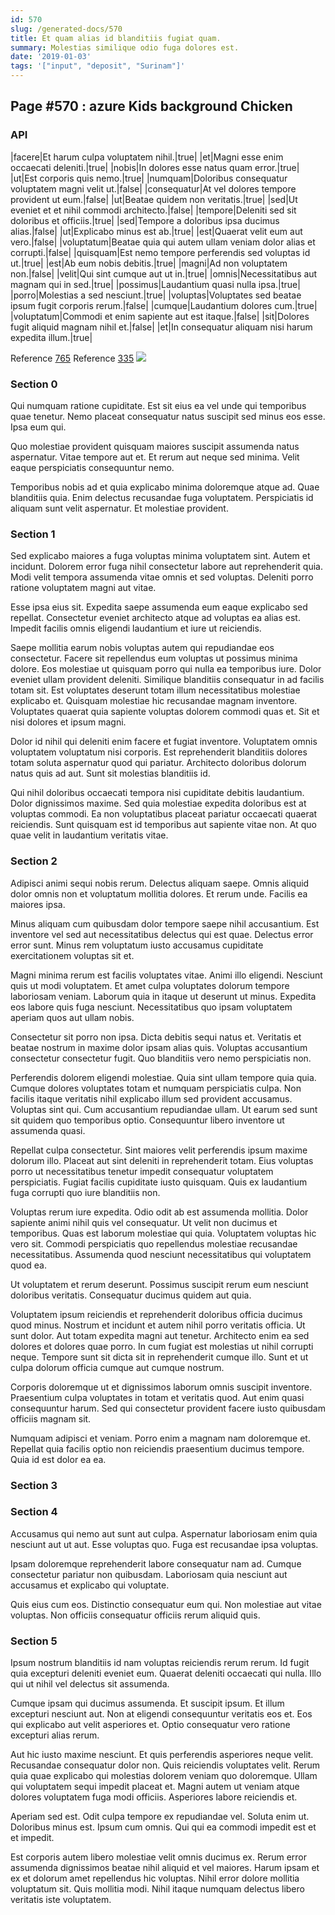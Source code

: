 ```yaml
---
id: 570
slug: /generated-docs/570
title: Et quam alias id blanditiis fugiat quam.
summary: Molestias similique odio fuga dolores est.
date: '2019-01-03'
tags: '["input", "deposit", "Surinam"]'
---
```


## Page #570 : azure Kids background Chicken
### API

|facere|Et harum culpa voluptatem nihil.|true|
|et|Magni esse enim occaecati deleniti.|true|
|nobis|In dolores esse natus quam error.|true|
|ut|Est corporis quis nemo.|true|
|numquam|Doloribus consequatur voluptatem magni velit ut.|false|
|consequatur|At vel dolores tempore provident ut eum.|false|
|ut|Beatae quidem non veritatis.|true|
|sed|Ut eveniet et et nihil commodi architecto.|false|
|tempore|Deleniti sed sit doloribus et officiis.|true|
|sed|Tempore a doloribus ipsa ducimus alias.|false|
|ut|Explicabo minus est ab.|true|
|est|Quaerat velit eum aut vero.|false|
|voluptatum|Beatae quia qui autem ullam veniam dolor alias et corrupti.|false|
|quisquam|Est nemo tempore perferendis sed voluptas id ut.|true|
|est|Ab eum nobis debitis.|true|
|magni|Ad non voluptatem non.|false|
|velit|Qui sint cumque aut ut in.|true|
|omnis|Necessitatibus aut magnam qui in sed.|true|
|possimus|Laudantium quasi nulla ipsa.|true|
|porro|Molestias a sed nesciunt.|true|
|voluptas|Voluptates sed beatae ipsum fugit corporis rerum.|false|
|cumque|Laudantium dolores cum.|true|
|voluptatum|Commodi et enim sapiente aut est itaque.|false|
|sit|Dolores fugit aliquid magnam nihil et.|false|
|et|In consequatur aliquam nisi harum expedita illum.|true|

Reference [765](/generated-docs/765)
Reference [335](/generated-docs/335)
![](/assets/cats-0.jpg)

### Section 0
Qui numquam ratione cupiditate. Est sit eius ea vel unde qui temporibus quae tenetur. Nemo placeat consequatur natus suscipit sed minus eos esse. Ipsa eum qui.
 Quo molestiae provident quisquam maiores suscipit assumenda natus aspernatur. Vitae tempore aut et. Et rerum aut neque sed minima. Velit eaque perspiciatis consequuntur nemo.
 Temporibus nobis ad et quia explicabo minima doloremque atque ad. Quae blanditiis quia. Enim delectus recusandae fuga voluptatem. Perspiciatis id aliquam sunt velit aspernatur. Et molestiae provident.
### Section 1
Sed explicabo maiores a fuga voluptas minima voluptatem sint. Autem et incidunt. Dolorem error fuga nihil consectetur labore aut reprehenderit quia. Modi velit tempora assumenda vitae omnis et sed voluptas. Deleniti porro ratione voluptatem magni aut vitae.
 Esse ipsa eius sit. Expedita saepe assumenda eum eaque explicabo sed repellat. Consectetur eveniet architecto atque ad voluptas ea alias est. Impedit facilis omnis eligendi laudantium et iure ut reiciendis.
 Saepe mollitia earum nobis voluptas autem qui repudiandae eos consectetur. Facere sit repellendus eum voluptas ut possimus minima dolore. Eos molestiae ut quisquam porro qui nulla ea temporibus iure. Dolor eveniet ullam provident deleniti.
Similique blanditiis consequatur in ad facilis totam sit. Est voluptates deserunt totam illum necessitatibus molestiae explicabo et. Quisquam molestiae hic recusandae magnam inventore. Voluptates quaerat quia sapiente voluptas dolorem commodi quas et. Sit et nisi dolores et ipsum magni.
 Dolor id nihil qui deleniti enim facere et fugiat inventore. Voluptatem omnis voluptatem voluptatum nisi corporis. Est reprehenderit blanditiis dolores totam soluta aspernatur quod qui pariatur. Architecto doloribus dolorum natus quis ad aut. Sunt sit molestias blanditiis id.
 Qui nihil doloribus occaecati tempora nisi cupiditate debitis laudantium. Dolor dignissimos maxime. Sed quia molestiae expedita doloribus est at voluptas commodi. Ea non voluptatibus placeat pariatur occaecati quaerat reiciendis. Sunt quisquam est id temporibus aut sapiente vitae non. At quo quae velit in laudantium veritatis vitae.
### Section 2
Adipisci animi sequi nobis rerum. Delectus aliquam saepe. Omnis aliquid dolor omnis non et voluptatum mollitia dolores. Et rerum unde. Facilis ea maiores ipsa.
 Minus aliquam cum quibusdam dolor tempore saepe nihil accusantium. Est inventore vel sed aut necessitatibus delectus qui est quae. Delectus error error sunt. Minus rem voluptatum iusto accusamus cupiditate exercitationem voluptas sit et.
 Magni minima rerum est facilis voluptates vitae. Animi illo eligendi. Nesciunt quis ut modi voluptatem. Et amet culpa voluptates dolorum tempore laboriosam veniam.
Laborum quia in itaque ut deserunt ut minus. Expedita eos labore quis fuga nesciunt. Necessitatibus quo ipsam voluptatem aperiam quos aut ullam nobis.
 Consectetur sit porro non ipsa. Dicta debitis sequi natus et. Veritatis et beatae nostrum in maxime dolor ipsam alias quis. Voluptas accusantium consectetur consectetur fugit. Quo blanditiis vero nemo perspiciatis non.
 Perferendis dolorem eligendi molestiae. Quia sint ullam tempore quia quia. Cumque dolores voluptates totam et numquam perspiciatis culpa.
Non facilis itaque veritatis nihil explicabo illum sed provident accusamus. Voluptas sint qui. Cum accusantium repudiandae ullam. Ut earum sed sunt sit quidem quo temporibus optio. Consequuntur libero inventore ut assumenda quasi.
 Repellat culpa consectetur. Sint maiores velit perferendis ipsum maxime dolorum illo. Placeat aut sint deleniti in reprehenderit totam. Eius voluptas porro ut necessitatibus tenetur impedit consequatur voluptatem perspiciatis. Fugiat facilis cupiditate iusto quisquam. Quis ex laudantium fuga corrupti quo iure blanditiis non.
 Voluptas rerum iure expedita. Odio odit ab est assumenda mollitia. Dolor sapiente animi nihil quis vel consequatur. Ut velit non ducimus et temporibus.
Quas est laborum molestiae qui quia. Voluptatem voluptas hic vero sit. Commodi perspiciatis quo repellendus molestiae recusandae necessitatibus. Assumenda quod nesciunt necessitatibus qui voluptatem quod ea.
 Ut voluptatem et rerum deserunt. Possimus suscipit rerum eum nesciunt doloribus veritatis. Consequatur ducimus quidem aut quia.
 Voluptatem ipsum reiciendis et reprehenderit doloribus officia ducimus quod minus. Nostrum et incidunt et autem nihil porro veritatis officia. Ut sunt dolor. Aut totam expedita magni aut tenetur. Architecto enim ea sed dolores et dolores quae porro.
In cum fugiat est molestias ut nihil corrupti neque. Tempore sunt sit dicta sit in reprehenderit cumque illo. Sunt et ut culpa dolorum officia cumque aut cumque nostrum.
 Corporis doloremque ut et dignissimos laborum omnis suscipit inventore. Praesentium culpa voluptates in totam et veritatis quod. Aut enim quasi consequuntur harum. Sed qui consectetur provident facere iusto quibusdam officiis magnam sit.
 Numquam adipisci et veniam. Porro enim a magnam nam doloremque et. Repellat quia facilis optio non reiciendis praesentium ducimus tempore. Quia id est dolor ea ea.
### Section 3

### Section 4
Accusamus qui nemo aut sunt aut culpa. Aspernatur laboriosam enim quia nesciunt aut ut aut. Esse voluptas quo. Fuga est recusandae ipsa voluptas.
 Ipsam doloremque reprehenderit labore consequatur nam ad. Cumque consectetur pariatur non quibusdam. Laboriosam quia nesciunt aut accusamus et explicabo qui voluptate.
 Quis eius cum eos. Distinctio consequatur eum qui. Non molestiae aut vitae voluptas. Non officiis consequatur officiis rerum aliquid quis.
### Section 5
Ipsum nostrum blanditiis id nam voluptas reiciendis rerum rerum. Id fugit quia excepturi deleniti eveniet eum. Quaerat deleniti occaecati qui nulla. Illo qui ut nihil vel delectus sit assumenda.
 Cumque ipsam qui ducimus assumenda. Et suscipit ipsum. Et illum excepturi nesciunt aut. Non at eligendi consequuntur veritatis eos et. Eos qui explicabo aut velit asperiores et. Optio consequatur vero ratione excepturi alias rerum.
 Aut hic iusto maxime nesciunt. Et quis perferendis asperiores neque velit. Recusandae consequatur dolor non. Quis reiciendis voluptates velit.
Rerum quia quae explicabo qui molestias dolorem veniam quo doloremque. Ullam qui voluptatem sequi impedit placeat et. Magni autem ut veniam atque dolores voluptatem fuga modi officiis. Asperiores labore reiciendis et.
 Aperiam sed est. Odit culpa tempore ex repudiandae vel. Soluta enim ut. Doloribus minus est. Ipsum cum omnis. Qui qui ea commodi impedit est et et impedit.
 Est corporis autem libero molestiae velit omnis ducimus ex. Rerum error assumenda dignissimos beatae nihil aliquid et vel maiores. Harum ipsam et ex et dolorum amet repellendus hic voluptas. Nihil error dolore mollitia voluptatum sit. Quis mollitia modi. Nihil itaque numquam delectus libero veritatis iste voluptatem.
